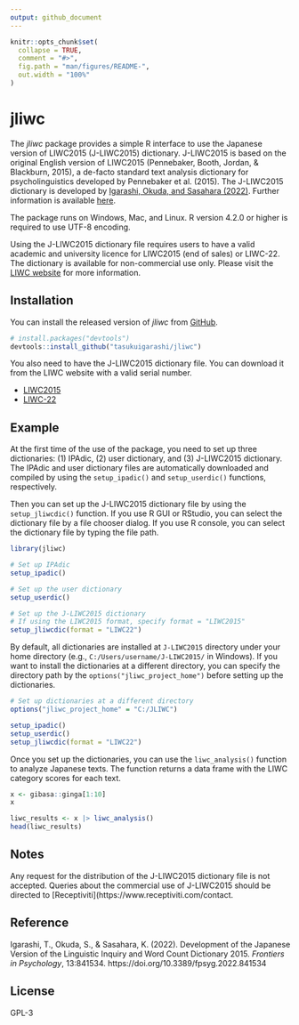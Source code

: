 ```yaml
---
output: github_document
---
```


<!-- README.md is generated from README.Rmd. Please edit that file -->

```r
knitr::opts_chunk$set(
  collapse = TRUE,
  comment = "#>",
  fig.path = "man/figures/README-",
  out.width = "100%"
)
```

# jliwc

<!-- badges: start -->
<!-- badges: end -->

<!-- write a paragraph to introduce the package -->
The *jliwc* package provides a simple R interface to use the Japanese version of LIWC2015 (J-LIWC2015) dictionary. J-LIWC2015 is based on the original English version of LIWC2015 (Pennebaker, Booth, Jordan, & Blackburn, 2015), a de-facto standard text analysis dictionary for psycholinguistics developed by Pennebaker et al. (2015). The J-LIWC2015 dictionary is developed by [Igarashi, Okuda, and Sasahara (2022)](https://doi.org/10.3389/fpsyg.2022.841534). Further information is available [here](https://github.com/tasukuigarashi/j-liwc2015).

<!-- write a paragraph: run on Windows, Mac, and Linux. R > 4.2.0 for UTF-8 use-->
The package runs on Windows, Mac, and Linux. R version 4.2.0 or higher is required to use UTF-8 encoding.

<!-- write a paragraph:
to explain LIWC licence by Receptivi (LIWC2015 or LIWC22) is needed to use the J-LIWC2015 dictionary file, Non-commercial use only, How to get the licence -->
Using the J-LIWC2015 dictionary file requires users to have a valid academic and university licence for LIWC2015 (end of sales) or LIWC-22. The dictionary is available for non-commercial use only. Please visit the [LIWC website](https://www.liwc.app/buy) for more information.

## Installation

<!-- write a sentence to explain installation from github -->
You can install the released version of *jliwc* from [GitHub](https://github.com/tasukuigarashi/jliwc).

``` r
# install.packages("devtools")
devtools::install_github("tasukuigarashi/jliwc")
```

<!-- Explain users need to download J-LIWC dictionary file from LIWC website -->
You also need to have the J-LIWC2015 dictionary file. You can download it from the LIWC website with a valid serial number.

- [LIWC2015](https://www.liwc.net/dictionaries)
- [LIWC-22](https://www.liwc.app/dictionaries)

## Example

<!-- Write a paragraph about how to Setup the dictionaries: ipadic, userdic, and jliwcdic -->
At the first time of the use of the package, you need to set up three dictionaries: (1) IPAdic, (2) user dictionary, and (3) J-LIWC2015 dictionary. The IPAdic and user dictionary files are automatically downloaded and compiled by using the `setup_ipadic()` and `setup_userdic()` functions, respectively.

Then you can set up the J-LIWC2015 dictionary file by using the `setup_jliwcdic()` function. If you use R GUI or RStudio, you can select the dictionary file by a file chooser dialog. If you use R console, you can select the dictionary file by typing the file path.

```r
library(jliwc)

# Set up IPAdic
setup_ipadic()

# Set up the user dictionary
setup_userdic()

# Set up the J-LIWC2015 dictionary
# If using the LIWC2015 format, specify format = "LIWC2015"
setup_jliwcdic(format = "LIWC22")
```

By default, all dictionaries are installed at `J-LIWC2015` directory under your home directory (e.g., `C:/Users/username/J-LIWC2015/` in Windows). If you want to install the dictionaries at a different directory, you can specify the directory path by the `options("jliwc_project_home")` before setting up the dictionaries.

```r
# Set up dictionaries at a different directory
options("jliwc_project_home" = "C:/JLIWC")

setup_ipadic()
setup_userdic()
setup_jliwcdic(format = "LIWC22")
```

Once you set up the dictionaries, you can use the `liwc_analysis()` function to analyze Japanese texts. The function returns a data frame with the LIWC category scores for each text.

```r
x <- gibasa::ginga[1:10]
x

liwc_results <- x |> liwc_analysis()
head(liwc_results)
```

## Notes

Any request for the distribution of the J-LIWC2015 dictionary file is not accepted. Queries about the commercial use of J-LIWC2015 should be directed to [Receptiviti](https://www.receptiviti.com/contact.

## Reference

Igarashi, T., Okuda, S., & Sasahara, K. (2022). Development of the Japanese Version of the Linguistic Inquiry and Word Count Dictionary 2015. *Frontiers in Psychology*, 13:841534. https://doi.org/10.3389/fpsyg.2022.841534

## License

GPL-3
